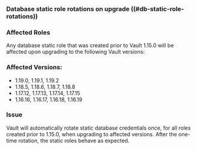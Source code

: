 ### Database static role rotations on upgrade ((#db-static-role-rotations))

### Affected Roles
Any database static role that was created prior to Vault 1.15.0 will be affected upon upgrading to the following Vault versions:

### Affected Versions:
- 1.19.0, 1.19.1, 1.19.2
- 1.18.5, 1.18.6, 1.18.7, 1.18.8
- 1.17.12, 1.17.13, 1.17.14, 1.17.15
- 1.16.16, 1.16.17, 1.16.18, 1.16.19

### Issue
Vault will automatically rotate static database credentials once, for all roles created prior to 1.15.0, when upgrading to affected versions. 
After the one-time rotation, the static roles behave as expected.


